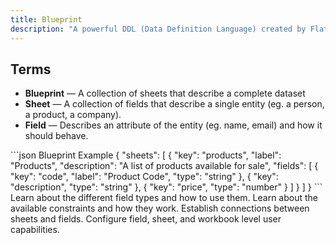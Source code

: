 ```yaml
---
title: Blueprint
description: "A powerful DDL (Data Definition Language) created by Flatfile with a focus on validation and data preparation."
---
```


## Terms

- **Blueprint** — A collection of sheets that describe a complete dataset
- **Sheet** — A collection of fields that describe a single entity (eg. a person, a product, a company).
- **Field** — Describes an attribute of the entity (eg. name, email) and how it should behave.


<RequestExample>
```json Blueprint Example
{
  "sheets": [
    {
      "key": "products",
      "label": "Products",
      "description": "A list of products available for sale",
      "fields": [
        {
          "key": "code",
          "label": "Product Code",
          "type": "string"
        },
        {
          "key": "description",
          "type": "string"
        },
        {
          "key": "price",
          "type": "number"
        }
      ]
    }
  ]
}
```
</RequestExample>


<CardGroup cols={2}>
  <Card title="Field Types" icon="input-text" href="/blueprint/properties">
    Learn about the different field types and how to use them.
  </Card>
  <Card title="Constraints" icon="ruler-combined" href="/blueprint/constraints">
    Learn about the available constraints and how they work.
  </Card>
  <Card title="Relationships" icon="diagram-nested" href="/blueprint/relationships">
    Establish connections between sheets and fields.
  </Card>
  <Card title="Access" icon="shield-halved" href="/blueprint/access">
    Configure field, sheet, and workbook level user capabilities.
  </Card>
</CardGroup>
